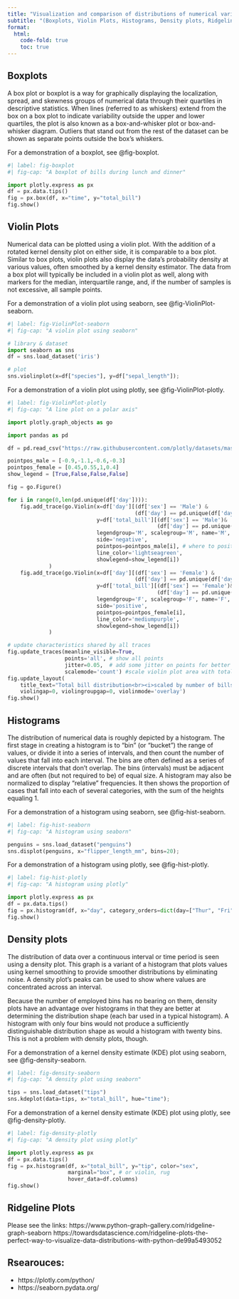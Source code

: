 ```yaml
---
title: "Visualization and comparison of distributions of numerical variables"
subtitle: "(Boxplots, Violin Plots, Histograms, Density plots, Ridgeline plots)"
format:
  html:
    code-fold: true
    toc: true
---
```


## Boxplots

A box plot or boxplot is a way for graphically displaying the localization, spread, and skewness groups of numerical data through their quartiles in descriptive statistics. When lines (referred to as whiskers) extend from the box on a box plot to indicate variability outside the upper and lower quartiles, the plot is also known as a box-and-whisker plot or box-and-whisker diagram. Outliers that stand out from the rest of the dataset can be shown as separate points outside the box's whiskers.

For a demonstration of a boxplot, see @fig-boxplot.

```python
#| label: fig-boxplot
#| fig-cap: "A boxplot of bills during lunch and dinner"

import plotly.express as px
df = px.data.tips()
fig = px.box(df, x="time", y="total_bill")
fig.show()
```


## Violin Plots

Numerical data can be plotted using a violin plot. With the addition of a rotated kernel density plot on either side, it is comparable to a box plot. Similar to box plots, violin plots also display the data's probability density at various values, often smoothed by a kernel density estimator. The data from a box plot will typically be included in a violin plot as well, along with markers for the median, interquartile range, and, if the number of samples is not excessive, all sample points.

For a demonstration of a violin plot using seaborn, see @fig-ViolinPlot-seaborn.

```python
#| label: fig-ViolinPlot-seaborn
#| fig-cap: "A violin plot using seaborn"

# library & dataset
import seaborn as sns
df = sns.load_dataset('iris')

# plot
sns.violinplot(x=df["species"], y=df["sepal_length"]);
```


For a demonstration of a violin plot using plotly, see @fig-ViolinPlot-plotly.

```python
#| label: fig-ViolinPlot-plotly
#| fig-cap: "A line plot on a polar axis"

import plotly.graph_objects as go

import pandas as pd

df = pd.read_csv("https://raw.githubusercontent.com/plotly/datasets/master/violin_data.csv")

pointpos_male = [-0.9,-1.1,-0.6,-0.3]
pointpos_female = [0.45,0.55,1,0.4]
show_legend = [True,False,False,False]

fig = go.Figure()

for i in range(0,len(pd.unique(df['day']))):
    fig.add_trace(go.Violin(x=df['day'][(df['sex'] == 'Male') &
                                        (df['day'] == pd.unique(df['day'])[i])],
                            y=df['total_bill'][(df['sex'] == 'Male')&
                                               (df['day'] == pd.unique(df['day'])[i])],
                            legendgroup='M', scalegroup='M', name='M',
                            side='negative',
                            pointpos=pointpos_male[i], # where to position points
                            line_color='lightseagreen',
                            showlegend=show_legend[i])
             )
    fig.add_trace(go.Violin(x=df['day'][(df['sex'] == 'Female') &
                                        (df['day'] == pd.unique(df['day'])[i])],
                            y=df['total_bill'][(df['sex'] == 'Female')&
                                               (df['day'] == pd.unique(df['day'])[i])],
                            legendgroup='F', scalegroup='F', name='F',
                            side='positive',
                            pointpos=pointpos_female[i],
                            line_color='mediumpurple',
                            showlegend=show_legend[i])
             )

# update characteristics shared by all traces
fig.update_traces(meanline_visible=True,
                  points='all', # show all points
                  jitter=0.05,  # add some jitter on points for better visibility
                  scalemode='count') #scale violin plot area with total count
fig.update_layout(
    title_text="Total bill distribution<br><i>scaled by number of bills per gender",
    violingap=0, violingroupgap=0, violinmode='overlay')
fig.show()
```


## Histograms

The distribution of numerical data is roughly depicted by a histogram. The first stage in creating a histogram is to "bin" (or "bucket") the range of values, or divide it into a series of intervals, and then count the number of values that fall into each interval. The bins are often defined as a series of discrete intervals that don't overlap. The bins (intervals) must be adjacent and are often (but not required to be) of equal size. A histogram may also be normalized to display "relative" frequencies. It then shows the proportion of cases that fall into each of several categories, with the sum of the heights equaling 1.

For a demonstration of a histogram using seaborn, see @fig-hist-seaborn.

```python
#| label: fig-hist-seaborn
#| fig-cap: "A histogram using seaborn"

penguins = sns.load_dataset("penguins")
sns.displot(penguins, x="flipper_length_mm", bins=20);
```

For a demonstration of a histogram using plotly, see @fig-hist-plotly.

```python
#| label: fig-hist-plotly
#| fig-cap: "A histogram using plotly"

import plotly.express as px
df = px.data.tips()
fig = px.histogram(df, x="day", category_orders=dict(day=["Thur", "Fri", "Sat", "Sun"]))
fig.show()
```


## Density plots

The distribution of data over a continuous interval or time period is seen using a density plot. This graph is a variant of a histogram that plots values using kernel smoothing to provide smoother distributions by eliminating noise. A density plot's peaks can be used to show where values are concentrated across an interval. 

Because the number of employed bins has no bearing on them, density plots have an advantage over histograms in that they are better at determining the distribution shape (each bar used in a typical histogram). A histogram with only four bins would not produce a sufficiently distinguishable distribution shape as would a histogram with twenty bins. This is not a problem with density plots, though.

For a demonstration of a kernel density estimate (KDE) plot using seaborn, see @fig-density-seaborn.

```python
#| label: fig-density-seaborn
#| fig-cap: "A density plot using seaborn"

tips = sns.load_dataset("tips")
sns.kdeplot(data=tips, x="total_bill", hue="time");
```


For a demonstration of a kernel density estimate (KDE) plot using plotly, see @fig-density-plotly.

```python
#| label: fig-density-plotly
#| fig-cap: "A density plot using plotly"

import plotly.express as px
df = px.data.tips()
fig = px.histogram(df, x="total_bill", y="tip", color="sex",
                   marginal="box", # or violin, rug
                   hover_data=df.columns)
fig.show()
```


## Ridgeline Plots

Please see the links: 
https://www.python-graph-gallery.com/ridgeline-graph-seaborn
https://towardsdatascience.com/ridgeline-plots-the-perfect-way-to-visualize-data-distributions-with-python-de99a5493052


## Rsearouces: 
- https://plotly.com/python/
- https://seaborn.pydata.org/
